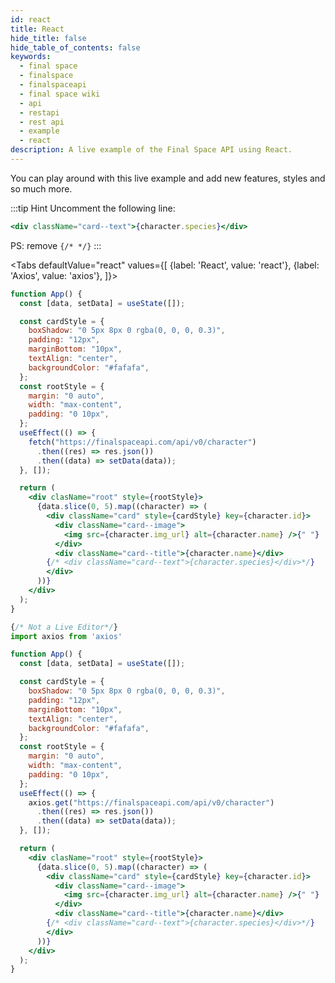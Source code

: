 ```yaml
---
id: react
title: React
hide_title: false
hide_table_of_contents: false
keywords:
  - final space
  - finalspace
  - finalspaceapi
  - final space wiki
  - api
  - restapi
  - rest api
  - example
  - react
description: A live example of the Final Space API using React.
---
```


You can play around with this live example and add new features, styles and so much more.

:::tip Hint 
Uncomment the following line:
 ```jsx
 <div className="card--text">{character.species}</div>
 ```

 PS: remove `{/* */}`
:::



<Tabs
  defaultValue="react"
  values={[
    {label: 'React', value: 'react'},
    {label: 'Axios', value: 'axios'},
  ]}>
  <TabItem value="react">

```jsx live
function App() {
  const [data, setData] = useState([]);

  const cardStyle = {
    boxShadow: "0 5px 8px 0 rgba(0, 0, 0, 0.3)",
    padding: "12px",
    marginBottom: "10px",
    textAlign: "center",
    backgroundColor: "#fafafa",
  };
  const rootStyle = {
    margin: "0 auto",
    width: "max-content",
    padding: "0 10px",
  };
  useEffect(() => {
    fetch("https://finalspaceapi.com/api/v0/character")
      .then((res) => res.json())
      .then((data) => setData(data));
  }, []);

  return (
    <div clasName="root" style={rootStyle}>
      {data.slice(0, 5).map((character) => (
        <div className="card" style={cardStyle} key={character.id}>
          <div className="card--image">
            <img src={character.img_url} alt={character.name} />{" "}
          </div>
          <div className="card--title">{character.name}</div>
        {/* <div className="card--text">{character.species}</div>*/}
        </div>
      ))}
    </div>
  );
}
```

  </TabItem>
  <TabItem value="axios">

```jsx 
{/* Not a Live Editor*/}
import axios from 'axios'

function App() {
  const [data, setData] = useState([]);

  const cardStyle = {
    boxShadow: "0 5px 8px 0 rgba(0, 0, 0, 0.3)",
    padding: "12px",
    marginBottom: "10px",
    textAlign: "center",
    backgroundColor: "#fafafa",
  };
  const rootStyle = {
    margin: "0 auto",
    width: "max-content",
    padding: "0 10px",
  };
  useEffect(() => {
    axios.get("https://finalspaceapi.com/api/v0/character")
      .then((res) => res.json())
      .then((data) => setData(data));
  }, []);

  return (
    <div clasName="root" style={rootStyle}>
      {data.slice(0, 5).map((character) => (
        <div className="card" style={cardStyle} key={character.id}>
          <div className="card--image">
            <img src={character.img_url} alt={character.name} />{" "}
          </div>
          <div className="card--title">{character.name}</div>
        {/* <div className="card--text">{character.species}</div>*/}
        </div>
      ))}
    </div>
  );
}
```

  </TabItem>
</Tabs>
